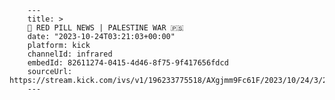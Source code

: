         ---
        title: >
        🔴 RED PILL NEWS | PALESTINE WAR 🇵🇸
        date: "2023-10-24T03:21:03+00:00"
        platform: kick
        channelId: infrared
        embedId: 82611274-0415-4d46-8f75-9f417656fdcd
        sourceUrl: https://stream.kick.com/ivs/v1/196233775518/AXgjmm9Fc61F/2023/10/24/3/20/FTP4LCMMtId3/media/hls/master.m3u8
        ---
        